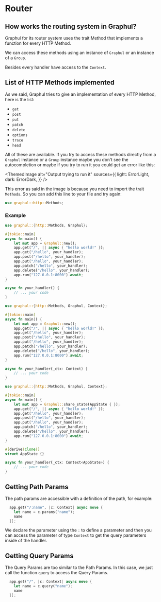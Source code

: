 # Router

## How works the routing system in Graphul?

Graphul for its router system uses the trait Method that implements a function for every HTTP Method.

We can access these methods using an instance of `Graphul` or an instance of a `Group`.

Besides every handler have access to the `Context`.

## List of HTTP Methods implemented

As we said, Graphul tries to give an implementation of every HTTP Method, here is the list:

- `get`
- `post`
- `put`
- `patch`
- `delete`
- `options`
- `trace`
- `head`

All of these are available.
If you try to access these methods directly from a `Graphul` instance or a `Group` instance maybe you don't see the autocompletion or maybe if you try to run it you could get an error like this:


<ThemedImage
  alt="Output trying to run it"
  sources={{
    light: ErrorLight,
    dark: ErrorDark,
  }}
/>

This error as said in the image is because you need to import the trait `Methods`.
So you can add this line to your file and try again:
```rust
use graphul::http::Methods;
```


### Example



<Tabs>
  <TabItem value="without-context" label="Without Context" default>

```rust
use graphul::{http::Methods, Graphul};

#[tokio::main]
async fn main() {
    let mut app = Graphul::new();
    app.get("/", || async { "hello world!" });
    app.get("/hello", your_handler);
    app.post("/hello", your_handler);
    app.put("/hello", your_handler);
    app.patch("/hello", your_handler);
    app.delete("/hello", your_handler);
    app.run("127.0.0.1:8000").await;
}

async fn your_handler() {
    // ... your code
}
```

  </TabItem>
    <TabItem value="without-state" label="Without State" default>

```rust
use graphul::{http::Methods, Graphul, Context};

#[tokio::main]
async fn main() {
    let mut app = Graphul::new();
    app.get("/", || async { "hello world!" });
    app.get("/hello", your_handler);
    app.post("/hello", your_handler);
    app.put("/hello", your_handler);
    app.patch("/hello", your_handler);
    app.delete("/hello", your_handler);
    app.run("127.0.0.1:8000").await;
}

async fn your_handler(_ctx: Context) {
    // ... your code
}
```

  </TabItem>
  <TabItem value="with-state" label="Using State">

```rust
use graphul::{http::Methods, Graphul, Context};

#[tokio::main]
async fn main() {
    let mut app = Graphul::share_state(AppState { });
    app.get("/", || async { "hello world!" });
    app.get("/hello", your_handler);
    app.post("/hello", your_handler);
    app.put("/hello", your_handler);
    app.patch("/hello", your_handler);
    app.delete("/hello", your_handler);
    app.run("127.0.0.1:8000").await;
}

#[derive(Clone)]
struct AppState {}

async fn your_handler(_ctx: Context<AppState>) {
    // ... your code
}
```

  </TabItem>
</Tabs>

## Getting Path Params

The path params are accessible with a definition of the path, for example:

```rust
  app.get("/:name", |c: Context| async move {
    let name = c.params("name");
    name
  });
```

We declare the parameter using the `:` to define a parameter and then you can access the parameter of type `Context` to get the query parameters inside of the handler.


## Getting Query Params

The Query Params are too similar to the Path Params.
In this case, we just call the function `query` to access the Query Params.

```rust
  app.get("/", |c: Context| async move {
    let name = c.query("name");
    name
  });
```
